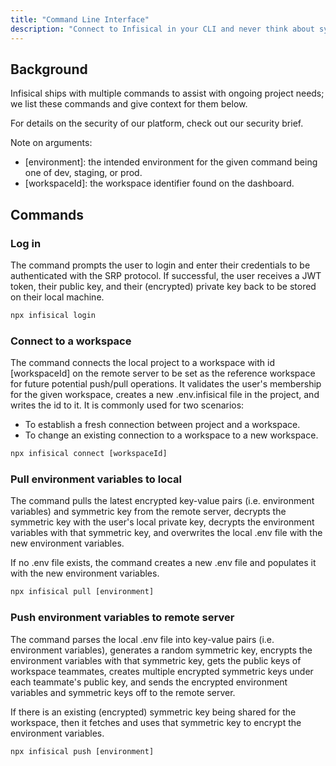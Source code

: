 ```yaml
---
title: "Command Line Interface"
description: "Connect to Infisical in your CLI and never think about syncing and managing API-keys or .env files again."
---
```


## Background

Infisical ships with multiple commands to assist with ongoing project needs; we list these commands and give context for them below.

For details on the security of our platform, check out our security brief.

Note on arguments:

- [environment]: the intended environment for the given command being one of dev, staging, or prod.
- [workspaceId]: the workspace identifier found on the dashboard.

## Commands

### Log in

The command prompts the user to login and enter their credentials to be authenticated with the SRP protocol. If successful, the user receives a JWT token, their public key, and their (encrypted) private key back to be stored on their local machine.

```jsx
npx infisical login
```

### Connect to a workspace

The command connects the local project to a workspace with id [workspaceId] on the remote server to be set as the reference workspace for future potential push/pull operations. It validates the user's membership for the given workspace, creates a new .env.infisical file in the project, and writes the id to it. It is commonly used for two scenarios:

- To establish a fresh connection between project and a workspace.
- To change an existing connection to a workspace to a new workspace.

```jsx
npx infisical connect [workspaceId]
```

### Pull environment variables to local

The command pulls the latest encrypted key-value pairs (i.e. environment variables) and symmetric key from the remote server, decrypts the symmetric key with the user's local private key, decrypts the environment variables with that symmetric key, and overwrites the local .env file with the new environment variables.

If no .env file exists, the command creates a new .env file and populates it with the new environment variables.

```jsx
npx infisical pull [environment]
```

### Push environment variables to remote server

The command parses the local .env file into key-value pairs (i.e. environment variables), generates a random symmetric key, encrypts the environment variables with that symmetric key, gets the public keys of workspace teammates, creates multiple encrypted symmetric keys under each teammate's public key, and sends the encrypted environment variables and symmetric keys off to the remote server.

If there is an existing (encrypted) symmetric key being shared for the workspace, then it fetches and uses that symmetric key to encrypt the environment variables.

```jsx
npx infisical push [environment]
```
